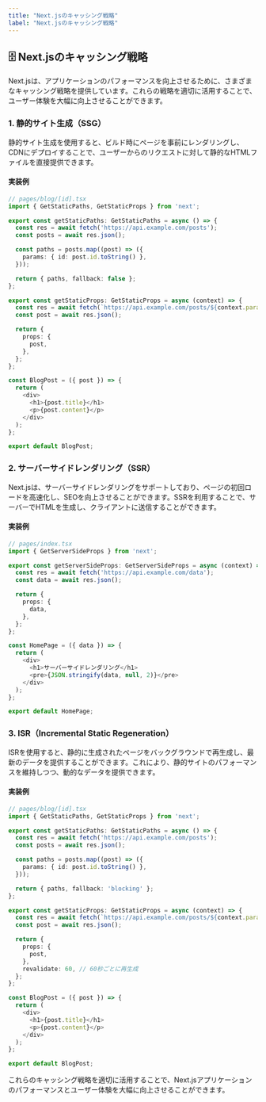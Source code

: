 ```yaml
---
title: "Next.jsのキャッシング戦略"
label: "Next.jsのキャッシング戦略"
---
```


## 🗄️ Next.jsのキャッシング戦略

Next.jsは、アプリケーションのパフォーマンスを向上させるために、さまざまなキャッシング戦略を提供しています。これらの戦略を適切に活用することで、ユーザー体験を大幅に向上させることができます。

### 1. 静的サイト生成（SSG）

静的サイト生成を使用すると、ビルド時にページを事前にレンダリングし、CDNにデプロイすることで、ユーザーからのリクエストに対して静的なHTMLファイルを直接提供できます。

#### 実装例

```typescript
// pages/blog/[id].tsx
import { GetStaticPaths, GetStaticProps } from 'next';

export const getStaticPaths: GetStaticPaths = async () => {
  const res = await fetch('https://api.example.com/posts');
  const posts = await res.json();

  const paths = posts.map((post) => ({
    params: { id: post.id.toString() },
  }));

  return { paths, fallback: false };
};

export const getStaticProps: GetStaticProps = async (context) => {
  const res = await fetch(`https://api.example.com/posts/${context.params.id}`);
  const post = await res.json();

  return {
    props: {
      post,
    },
  };
};

const BlogPost = ({ post }) => {
  return (
    <div>
      <h1>{post.title}</h1>
      <p>{post.content}</p>
    </div>
  );
};

export default BlogPost;
```

### 2. サーバーサイドレンダリング（SSR）

Next.jsは、サーバーサイドレンダリングをサポートしており、ページの初回ロードを高速化し、SEOを向上させることができます。SSRを利用することで、サーバーでHTMLを生成し、クライアントに送信することができます。

#### 実装例

```typescript
// pages/index.tsx
import { GetServerSideProps } from 'next';

export const getServerSideProps: GetServerSideProps = async (context) => {
  const res = await fetch('https://api.example.com/data');
  const data = await res.json();

  return {
    props: {
      data,
    },
  };
};

const HomePage = ({ data }) => {
  return (
    <div>
      <h1>サーバーサイドレンダリング</h1>
      <pre>{JSON.stringify(data, null, 2)}</pre>
    </div>
  );
};

export default HomePage;
```

### 3. ISR（Incremental Static Regeneration）

ISRを使用すると、静的に生成されたページをバックグラウンドで再生成し、最新のデータを提供することができます。これにより、静的サイトのパフォーマンスを維持しつつ、動的なデータを提供できます。

#### 実装例

```typescript
// pages/blog/[id].tsx
import { GetStaticPaths, GetStaticProps } from 'next';

export const getStaticPaths: GetStaticPaths = async () => {
  const res = await fetch('https://api.example.com/posts');
  const posts = await res.json();

  const paths = posts.map((post) => ({
    params: { id: post.id.toString() },
  }));

  return { paths, fallback: 'blocking' };
};

export const getStaticProps: GetStaticProps = async (context) => {
  const res = await fetch(`https://api.example.com/posts/${context.params.id}`);
  const post = await res.json();

  return {
    props: {
      post,
    },
    revalidate: 60, // 60秒ごとに再生成
  };
};

const BlogPost = ({ post }) => {
  return (
    <div>
      <h1>{post.title}</h1>
      <p>{post.content}</p>
    </div>
  );
};

export default BlogPost;
```

これらのキャッシング戦略を適切に活用することで、Next.jsアプリケーションのパフォーマンスとユーザー体験を大幅に向上させることができます。
